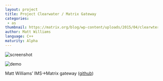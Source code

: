 ```yaml
---
layout: project
title: Project Clearwater / Matrix Gateway
categories: 
 - as
thumbnail: https://matrix.org/blog/wp-content/uploads/2015/04/clearwter-400x284.jpg
author: Matt Williams
language: C++
maturity: Alpha
---
```


![screenshot](https://matrix.org/blog/wp-content/uploads/2015/04/clearwter.jpg "{{ page.title }}")

![demo](https://matrix.org/blog/wp-content/uploads/2015/04/projectclearwatermatrixgateway1.jpg "Matt presenting his hack at TADHack London")

Matt Williams’ IMS->Matrix gateway ([github](https://github.com/matt-williams/sprout/tree/matrix))
